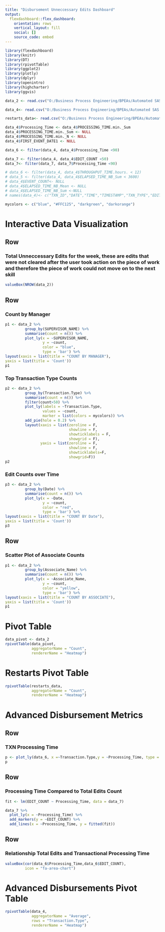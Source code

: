 ---
title: "Disbursement Unneccessary Edits Dashboard"
output: 
  flexdashboard::flex_dashboard:
    orientation: rows
    vertical_layout: fill
    social: []
    source_code: embed
---

```{r setup, include=FALSE}
library(flexdashboard)
library(knitr)
library(DT)
library(rpivotTable)
library(ggplot2)
library(plotly)
library(dplyr)
library(openintro)
library(highcharter)
library(ggvis)
```


```{r}

data_2 <- read.csv("O:/Business Process Engineering/BPEAs/Automated SAS Projects/Automated Report Data/Edits Dashboard Data/WORK_ASSOCIATE_LOOPING_DATA.csv",header =TRUE)

data_4<- read.csv("O:/Business Process Engineering/BPEAs/Automated SAS Projects/Automated Report Data/Edits Dashboard Data/ADVANCED_DISBURSEMENTS_TXN_STATS.csv",header =TRUE)

restarts_data<- read.csv("O:/Business Process Engineering/BPEAs/Automated SAS Projects/Automated Report Data/Edits Dashboard Data/WORK_RESTARTS_DATA.csv",header =TRUE)

data_4$Processing_Time <- data_4$PROCESSING_TIME.min._Sum
data_4$PROCESSING_TIME.min._Sum <- NULL
data_4$PROCESSING_TIME.min._N <- NULL
data_4$FIRST_EVENT_DATE1 <- NULL

data_6 <- filter(data_4, data_4$Processing_Time <90)

data_7 <- filter(data_4, data_4$EDIT_COUNT <50)
data_7<- filter(data_7, data_7$Processing_Time <90)

# data_6 <- filter(data_4, data_4$THROUGHPUT_TIME.hours. < 12)
# data_5 <- filter(data_4, data_4$ELAPSED_TIME_NB_Sum < 3600)
# data_4$EVENT_COUNT<- NULL
# data_4$ELAPSED_TIME_NB_Mean <- NULL
# data_4$ELAPSED_TIME_NB_Sum <-NULL
# names(data_4)<- c("TXN_ID","DATE","TIME","TIMESTAMP","TXN_TYPE","EDIT_COUNT","THROUGHPUT_TIME.hours.","Processing_Time_min")


```

```{r}
mycolors <- c("blue", "#FFC125", "darkgreen", "darkorange")
```

Interactive Data Visualization
=====================================

Row
-------------------------------

### Total Unneccessary Edits for the week, these are edits that were not cleared after the user took action on the piece of work and therefore the piece of work could not move on to the next skill
```{r}
valueBox(NROW(data_2))
```

Row
-------------------------------

### Count by Manager

```{r}
p1 <- data_2 %>%
         group_by(SUPERVISOR_NAME) %>%
         summarise(count = n()) %>%
         plot_ly(x = ~SUPERVISOR_NAME,
                 y = ~count,
                 color = "blue",
                 type = 'bar') %>%
layout(xaxis = list(title = "COUNT BY MANAGER"),
yaxis = list(title = 'Count'))
p1
```

### Top Transaction Type Counts

```{r}
p2 <- data_2 %>%
         group_by(Transaction.Type) %>%
         summarise(count = n()) %>%
         filter(count>50) %>%
         plot_ly(labels = ~Transaction.Type,
                 values = ~count,
                 marker = list(colors = mycolors)) %>%
         add_pie(hole = 0.2) %>%
         layout(xaxis = list(zeroline = F,
                             showline = F,
                             showticklabels = F,
                             showgrid = F),
                yaxis = list(zeroline = F,
                             showline = F,
                             showticklabels=F,
                             showgrid=F))
p2
```

### Edit Counts over Time

```{r}


p3 <- data_2 %>%
         group_by(Date) %>%
         summarise(count = n()) %>%
         plot_ly(x = ~Date,
                 y = ~count,
                 color = "red",
                 type = 'bar') %>%
layout(xaxis = list(title = "COUNT BY Date"),
yaxis = list(title = 'Count'))
p3
```

Row
------------------------------------
### Scatter Plot of Associate Counts

```{r}

p1 <- data_2 %>%
         group_by(Associate_Name) %>%
         summarise(count = n()) %>%
         plot_ly(x = ~Associate_Name,
                 y = ~count,
                 color = "yellow",
                 type = 'bar') %>%
layout(xaxis = list(title = "COUNT BY ASSOCIATE"),
yaxis = list(title = 'Count'))
p1
```




Pivot Table
=========================================

```{r}

data_pivot <- data_2
rpivotTable(data_pivot,
            aggregatorName = "Count",
            rendererName = "Heatmap")
```



Restarts Pivot Table
=========================================
```{r}
rpivotTable(restarts_data,
            aggregatorName = "Count",
            rendererName = "Heatmap")
```


Advanced Disbursement Metrics
=====================================

Row
-------------------------------

### TXN Processing Time


```{r}

p <- plot_ly(data_6, x =~Transaction.Type,y = ~Processing_Time, type = "box")
p
```


Row
------------------------------------

### Processing Time Compared to Total Edits Count
```{r}

fit <- lm(EDIT_COUNT ~ Processing_Time, data = data_7)

data_7 %>% 
  plot_ly(x = ~Processing_Time) %>% 
  add_markers(y = ~EDIT_COUNT) %>% 
  add_lines(x = ~Processing_Time, y = fitted(fit))
```

Row
------------------------------------

### Relationship Total Edits and Transactional Processing Time
```{r}
valueBox(cor(data_6$Processing_Time,data_6$EDIT_COUNT),
         icon = "fa-area-chart")
```



Advanced Disbursements Pivot Table
=========================================

```{r}


rpivotTable(data_4,
            aggregatorName = "Average",
            rows = "Transaction.Type",
            rendererName = "Heatmap")
```


